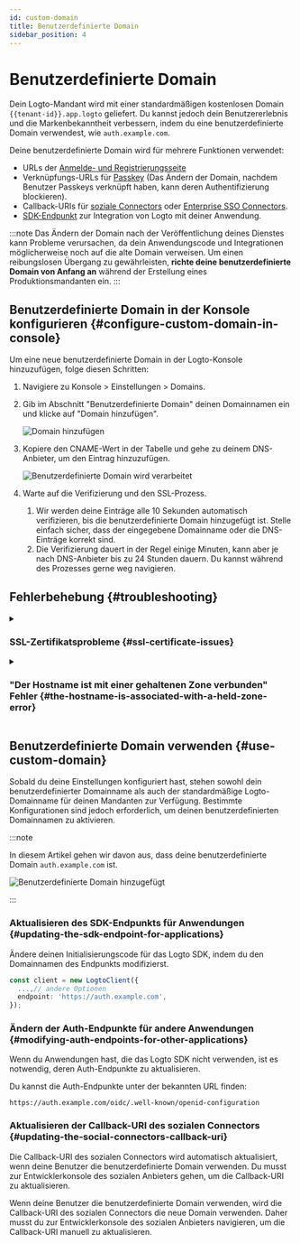 ```yaml
---
id: custom-domain
title: Benutzerdefinierte Domain
sidebar_position: 4
---
```



# Benutzerdefinierte Domain

Dein Logto-Mandant wird mit einer standardmäßigen kostenlosen Domain `{{tenant-id}}.app.logto` geliefert. Du kannst jedoch dein Benutzererlebnis und die Markenbekanntheit verbessern, indem du eine benutzerdefinierte Domain verwendest, wie `auth.example.com`.

Deine benutzerdefinierte Domain wird für mehrere Funktionen verwendet:

- URLs der [Anmelde- und Registrierungsseite](/end-user-flows/sign-up-and-sign-in)
- Verknüpfungs-URLs für [Passkey](/end-user-flows/mfa/webauthn) (Das Ändern der Domain, nachdem Benutzer Passkeys verknüpft haben, kann deren Authentifizierung blockieren).
- Callback-URIs für [soziale Connectors](/connectors/social-connectors) oder [Enterprise SSO Connectors](/connectors/enterprise-connectors).
- [SDK-Endpunkt](/integrate-logto/application-data-structure#openid-provider-configuration-endpoint) zur Integration von Logto mit deiner Anwendung.

:::note
Das Ändern der Domain nach der Veröffentlichung deines Dienstes kann Probleme verursachen, da dein Anwendungscode und Integrationen möglicherweise noch auf die alte Domain verweisen. Um einen reibungslosen Übergang zu gewährleisten, **richte deine benutzerdefinierte Domain von Anfang an** während der Erstellung eines Produktionsmandanten ein.
:::

## Benutzerdefinierte Domain in der Konsole konfigurieren \{#configure-custom-domain-in-console}

Um eine neue benutzerdefinierte Domain in der Logto-Konsole hinzuzufügen, folge diesen Schritten:

1. Navigiere zu <CloudLink to="/tenant-settings/domains">Konsole > Einstellungen > Domains</CloudLink>.
2. Gib im Abschnitt "Benutzerdefinierte Domain" deinen Domainnamen ein und klicke auf "Domain hinzufügen".

   <img src={customDomainSectionImage} alt="Domain hinzufügen" />

3. Kopiere den CNAME-Wert in der Tabelle und gehe zu deinem DNS-Anbieter, um den Eintrag hinzuzufügen.

   <img src={customDomainProcessingImage} alt="Benutzerdefinierte Domain wird verarbeitet" />

4. Warte auf die Verifizierung und den SSL-Prozess.
   1. Wir werden deine Einträge alle 10 Sekunden automatisch verifizieren, bis die benutzerdefinierte Domain hinzugefügt ist. Stelle einfach sicher, dass der eingegebene Domainname oder die DNS-Einträge korrekt sind.
   2. Die Verifizierung dauert in der Regel einige Minuten, kann aber je nach DNS-Anbieter bis zu 24 Stunden dauern. Du kannst während des Prozesses gerne weg navigieren.

## Fehlerbehebung \{#troubleshooting}

<details>
<summary>

### SSL-Zertifikatsprobleme \{#ssl-certificate-issues}

</summary>

Wenn du auf SSL-Zertifikatsprobleme beim Einrichten deiner benutzerdefinierten Domain stößt, kann dies mit CAA-Einträgen in deiner DNS-Konfiguration zusammenhängen. CAA-Einträge geben an, welche Zertifizierungsstellen (CAs) berechtigt sind, Zertifikate für deine Domain auszustellen.

Um SSL-Zertifikatsprobleme im Zusammenhang mit CAA-Einträgen zu beheben, siehe [Cloudflares Dokumentation](https://developers.cloudflare.com/ssl/edge-certificates/caa-records/) zu CAA-Einträgen.

</details>

<details>
<summary>

### "Der Hostname ist mit einer gehaltenen Zone verbunden" Fehler \{#the-hostname-is-associated-with-a-held-zone-error}

</summary>

Wenn du die Fehlermeldung "Der Hostname ist mit einer gehaltenen Zone verbunden, bitte kontaktiere den Eigentümer, um die Sperre zu entfernen" beim Hinzufügen einer benutzerdefinierten Domain erhältst, bedeutet dies, dass die Domain bereits in der Cloudflare-Zone ist und auf den Status "Zone Hold" gesetzt ist. Siehe diese [Cloudflare-Dokumentation](https://developers.cloudflare.com/fundamentals/setup/account/account-security/zone-holds/) für weitere Informationen.

Um dieses Problem zu lösen, musst du die Zonensperre aufheben. Folge dem obigen Link für Anweisungen, wie du die Zonensperre in Cloudflare aufheben kannst.

</details>

## Benutzerdefinierte Domain verwenden \{#use-custom-domain}

Sobald du deine Einstellungen konfiguriert hast, stehen sowohl dein benutzerdefinierter Domainname als auch der standardmäßige Logto-Domainname für deinen Mandanten zur Verfügung. Bestimmte Konfigurationen sind jedoch erforderlich, um deinen benutzerdefinierten Domainnamen zu aktivieren.

:::note

In diesem Artikel gehen wir davon aus, dass deine benutzerdefinierte Domain `auth.example.com` ist.

<img src={customDomainAddedImage} alt="Benutzerdefinierte Domain hinzugefügt" />

:::

### Aktualisieren des SDK-Endpunkts für Anwendungen \{#updating-the-sdk-endpoint-for-applications}

Ändere deinen Initialisierungscode für das Logto SDK, indem du den Domainnamen des Endpunkts modifizierst.

```typescript
const client = new LogtoClient({
  ...,// andere Optionen
  endpoint: 'https://auth.example.com',
});
```

### Ändern der Auth-Endpunkte für andere Anwendungen \{#modifying-auth-endpoints-for-other-applications}

Wenn du Anwendungen hast, die das Logto SDK nicht verwenden, ist es notwendig, deren Auth-Endpunkte zu aktualisieren.

Du kannst die Auth-Endpunkte unter der bekannten URL finden:

```
https://auth.example.com/oidc/.well-known/openid-configuration
```

### Aktualisieren der Callback-URI des sozialen Connectors \{#updating-the-social-connectors-callback-uri}

Die Callback-URI des sozialen Connectors wird automatisch aktualisiert, wenn deine Benutzer die benutzerdefinierte Domain verwenden. Du musst zur Entwicklerkonsole des sozialen Anbieters gehen, um die Callback-URI zu aktualisieren.

Wenn deine Benutzer die benutzerdefinierte Domain verwenden, wird die Callback-URI des sozialen Connectors die neue Domain verwenden. Daher musst du zur Entwicklerkonsole des sozialen Anbieters navigieren, um die Callback-URI manuell zu aktualisieren.
